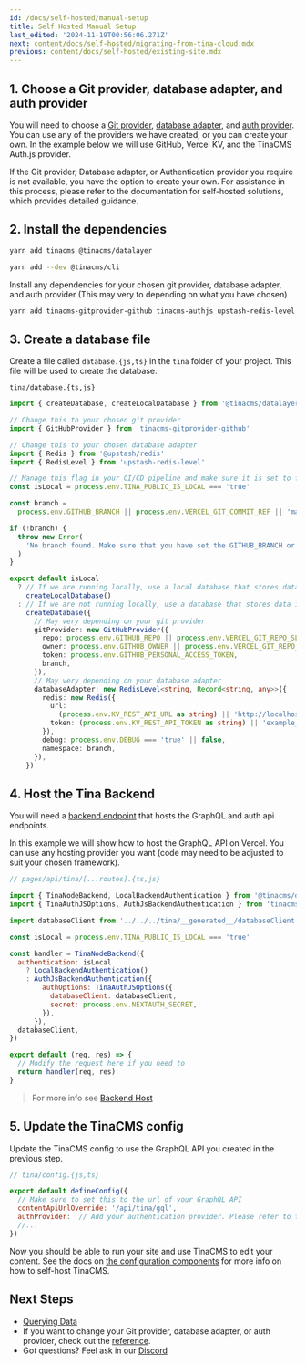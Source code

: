 ```yaml
---
id: /docs/self-hosted/manual-setup
title: Self Hosted Manual Setup
last_edited: '2024-11-19T00:56:06.271Z'
next: content/docs/self-hosted/migrating-from-tina-cloud.mdx
previous: content/docs/self-hosted/existing-site.mdx
---
```


## 1. Choose a Git provider, database adapter, and auth provider

You will need to choose a [Git provider](/docs/reference/self-hosted/git-provider/overview/), [database adapter](/docs/reference/self-hosted/database-adapter/overview/), and [auth provider](/docs/reference/self-hosted/auth-provider/overview/). You can use any of the providers we have created, or you can create your own. In the example below we will use GitHub, Vercel KV, and the TinaCMS Auth.js provider.

If the Git provider, Database adapter, or Authentication provider you require is not available, you have the option to create your own. For assistance in this process, please refer to the documentation for self-hosted solutions, which provides detailed guidance.

## 2. Install the dependencies

```bash
yarn add tinacms @tinacms/datalayer
```

```bash
yarn add --dev @tinacms/cli
```

Install any dependencies for your chosen git provider, database adapter, and auth provider (This may very to depending on what you have chosen)

```bash
yarn add tinacms-gitprovider-github tinacms-authjs upstash-redis-level @upstash/redis
```

## 3. Create a database file

Create a file called `database.{js,ts}` in the `tina` folder of your project. This file will be used to create the database.

`tina/database.{ts,js}`

```ts
import { createDatabase, createLocalDatabase } from '@tinacms/datalayer'

// Change this to your chosen git provider
import { GitHubProvider } from 'tinacms-gitprovider-github'

// Change this to your chosen database adapter
import { Redis } from '@upstash/redis'
import { RedisLevel } from 'upstash-redis-level'

// Manage this flag in your CI/CD pipeline and make sure it is set to false in production
const isLocal = process.env.TINA_PUBLIC_IS_LOCAL === 'true'

const branch =
  process.env.GITHUB_BRANCH || process.env.VERCEL_GIT_COMMIT_REF || 'main'

if (!branch) {
  throw new Error(
    'No branch found. Make sure that you have set the GITHUB_BRANCH or process.env.VERCEL_GIT_COMMIT_REF environment variable.'
  )
}

export default isLocal
  ? // If we are running locally, use a local database that stores data in memory and writes to the locac filesystem on save
    createLocalDatabase()
  : // If we are not running locally, use a database that stores data in redis and Saves data to github
    createDatabase({
      // May very depending on your git provider
      gitProvider: new GitHubProvider({
        repo: process.env.GITHUB_REPO || process.env.VERCEL_GIT_REPO_SLUG,
        owner: process.env.GITHUB_OWNER || process.env.VERCEL_GIT_REPO_OWNER,
        token: process.env.GITHUB_PERSONAL_ACCESS_TOKEN,
        branch,
      }),
      // May very depending on your database adapter
      databaseAdapter: new RedisLevel<string, Record<string, any>>({
        redis: new Redis({
          url:
            (process.env.KV_REST_API_URL as string) || 'http://localhost:8079',
          token: (process.env.KV_REST_API_TOKEN as string) || 'example_token',
        }),
        debug: process.env.DEBUG === 'true' || false,
        namespace: branch,
      }),
    })
```

## 4. Host the Tina Backend

You will need a [backend endpoint](/docs/reference/self-hosted/tina-backend/nextjs) that hosts the GraphQL and auth api endpoints.

In this example we will show how to host the GraphQL API on Vercel. You can use any hosting provider you want (code may need to be adjusted to suit your chosen framework).

```js
// pages/api/tina/[...routes].{ts,js}

import { TinaNodeBackend, LocalBackendAuthentication } from '@tinacms/datalayer'
import { TinaAuthJSOptions, AuthJsBackendAuthentication } from 'tinacms-authjs'

import databaseClient from '../../../tina/__generated__/databaseClient'

const isLocal = process.env.TINA_PUBLIC_IS_LOCAL === 'true'

const handler = TinaNodeBackend({
  authentication: isLocal
    ? LocalBackendAuthentication()
    : AuthJsBackendAuthentication({
        authOptions: TinaAuthJSOptions({
          databaseClient: databaseClient,
          secret: process.env.NEXTAUTH_SECRET,
        }),
      }),
  databaseClient,
})

export default (req, res) => {
  // Modify the request here if you need to
  return handler(req, res)
}
```

> For more info see [Backend Host](/docs/reference/self-hosted/tina-backend/nextjs)

## 5. Update the TinaCMS config

Update the TinaCMS config to use the GraphQL API you created in the previous step.

```js
// tina/config.{js,ts}

export default defineConfig({
  // Make sure to set this to the url of your GraphQL API
  contentApiUrlOverride: '/api/tina/gql',
  authProvider:  // Add your authentication provider. Please refer to the docs for your chosen authentication provider.
  //...
})
```

Now you should be able to run your site and use TinaCMS to edit your content. See the docs on [the configuration components](/docs/reference/self-hosted/overview) for more info on how to self-host TinaCMS.

## Next Steps

* [Querying Data](/docs/self-hosted/querying-data)
* If you want to change your Git provider, database adapter, or auth provider, check out the [reference](/docs/reference/self-hosted/overview/).
* Got questions? Feel ask in our [Discord](https://discord.com/invite/zumN63Ybpf)
